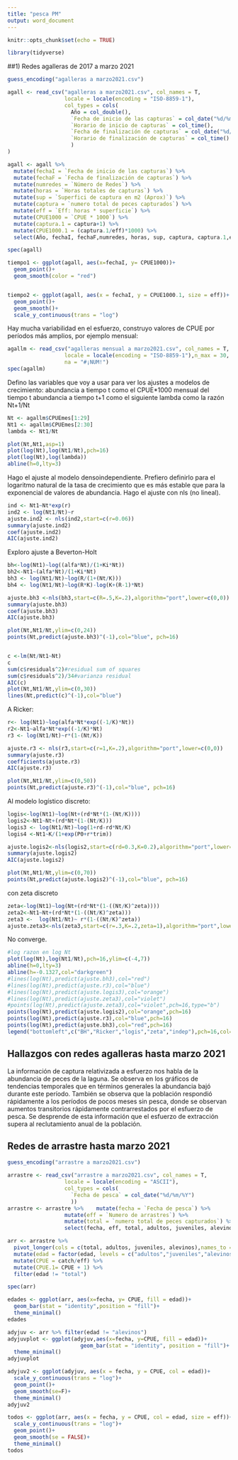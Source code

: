 ```yaml
---
title: "pesca PM"
output: word_document
---
```


```r
knitr::opts_chunk$set(echo = TRUE)
```

```r
library(tidyverse)
```
##1) Redes agalleras de 2017 a marzo 2021

```r
guess_encoding("agalleras a marzo2021.csv")

agall <- read_csv("agalleras a marzo2021.csv", col_names = T, 
                  locale = locale(encoding = "ISO-8859-1"),
                  col_types = cols(
                    Año = col_double(),
                    `Fecha de inicio de las capturas` = col_date("%d/%m/%Y"),
                    `Horario de inicio de capturas` = col_time(),
                    `Fecha de finalización de capturas` = col_date("%d/%m/%Y"),
                    `Horario de finalización de capturas` = col_time()
                    )
)

agall <- agall %>% 
  mutate(fechaI = `Fecha de inicio de las capturas`) %>% 
  mutate(fechaF = `Fecha de finalización de capturas`) %>% 
  mutate(numredes = `Número de Redes`) %>% 
  mutate(horas = `Horas totales de capturas`) %>% 
  mutate(sup = `Superfici de captura en m2 (Aprox)`) %>% 
  mutate(captura = `numero total de peces capturados`) %>% 
  mutate(eff = `Eff: horas * superficie`) %>% 
  mutate(CPUE1000 = `CPUE * 1000`) %>% 
  mutate(captura.1 = captura+1) %>%
  mutate(CPUE1000.1 = (captura.1/eff)*1000) %>% 
  select(Año, fechaI, fechaF,numredes, horas, sup, captura, captura.1,eff, CPUE1000, CPUE1000.1)

spec(agall)
```


```r

tiempo1 <- ggplot(agall, aes(x=fechaI, y= CPUE1000))+
  geom_point()+
  geom_smooth(color = "red")


tiempo2 <- ggplot(agall, aes(x = fechaI, y = CPUE1000.1, size = eff))+
  geom_point()+
  geom_smooth()+
  scale_y_continuous(trans = "log")

```

Hay mucha variabilidad en el esfuerzo, construyo valores de CPUE por períodos más amplios, por ejemplo mensual:

```r
agallm <- read_csv("agalleras mensual a marzo2021.csv", col_names = T, 
                  locale = locale(encoding = "ISO-8859-1"),n_max = 30,
                  na = "#¡NUM!")
spec(agallm)
```


Defino las variables que voy a usar para ver los ajustes a modelos de crecimiento:
abundancia a tiempo t como el CPUE*1000 mensual del tiempo t
abundancia a tiempo t+1 como el siguiente
lambda como la razón Nt+1/Nt

```r
Nt <- agallm$CPUEmes[1:29]
Nt1 <- agallm$CPUEmes[2:30]
lambda <- Nt1/Nt

plot(Nt,Nt1,asp=1)
plot(log(Nt),log(Nt1/Nt),pch=16)
plot(log(Nt),log(lambda))
abline(h=0,lty=3)
```

Hago el ajuste al modelo densoindependiente. Prefiero definirlo para el logaritmo natural de la tasa de crecimiento que es más estable que para la exponencial de valores de abundancia. Hago el ajuste con nls (no lineal). 
```r
ind <- Nt1~Nt*exp(r)
ind2 <- log(Nt1/Nt)~r
ajuste.ind2 <- nls(ind2,start=c(r=0.06))  
summary(ajuste.ind2)
coef(ajuste.ind2)
AIC(ajuste.ind2)
```
Exploro ajuste a Beverton-Holt
```r
bh<-log(Nt1)~log((alfa*Nt)/(1+Ki*Nt))
bh2<-Nt1~(alfa*Nt)/(1+Ki*Nt)
bh3 <- log(Nt1/Nt)~log(R/(1+(Nt/K)))
bh4 <- log(Nt1/Nt)~log(R*K)-log(K+(R-1)*Nt)

ajuste.bh3 <-nls(bh3,start=c(R=.5,K=.2),algorithm="port",lower=c(0,0)) 
summary(ajuste.bh3)
coef(ajuste.bh3)
AIC(ajuste.bh3)

plot(Nt,Nt1/Nt,ylim=c(0,24))
points(Nt,predict(ajuste.bh3)^(-1),col="blue", pch=16)


c <-lm(Nt/Nt1~Nt)
c
sum(c$residuals^2)#residual sum of squares
sum(c$residuals^2)/34#varianza residual
AIC(c)
plot(Nt,Nt1/Nt,ylim=c(0,30))
lines(Nt,predict(c)^(-1),col="blue")
```
A Ricker:
```r
r<- log(Nt1)~log(alfa*Nt*exp((-1/K)*Nt))
r2<-Nt1~alfa*Nt*exp((-1/K)*Nt)
r3 <- log(Nt1/Nt)~r*(1-(Nt/K))

ajuste.r3 <- nls(r3,start=c(r=1,K=.2),algorithm="port",lower=c(0,0))
summary(ajuste.r3)
coefficients(ajuste.r3)
AIC(ajuste.r3)

plot(Nt,Nt1/Nt,ylim=c(0,50))
points(Nt,predict(ajuste.r3)^(-1),col="blue", pch=16)

```

Al modelo logístico discreto:
```r
logis<-log(Nt1)~log(Nt+(rd*Nt*(1-(Nt/K))))
logis2<-Nt1~Nt+(rd*Nt*(1-(Nt/K)))
logis3 <- log(Nt1/Nt)~log(1+rd-rd*Nt/K)
logis4 <-Nt1~K/(1+exp(P0+r*trim))

ajuste.logis2<-nls(logis2,start=c(rd=0.3,K=0.2),algorithm="port",lower=c(0,0))
summary(ajuste.logis2)
AIC(ajuste.logis2)

plot(Nt,Nt1/Nt,ylim=c(0,70))
points(Nt,predict(ajuste.logis2)^(-1),col="blue", pch=16)
```

con zeta discreto
```r
zeta<-log(Nt1)~log(Nt+(rd*Nt*(1-((Nt/K)^zeta))))
zeta2<-Nt1~Nt+(rd*Nt*(1-((Nt/K)^zeta)))
zeta3 <-  log(Nt1/Nt)~ r*(1-((Nt/K)^zeta))
ajuste.zeta3<-nls(zeta3,start=c(r=.3,K=.2,zeta=1),algorithm="port",lower=c(0,0))

```
No converge.

```r
#log razon en log Nt
plot(log(Nt),log(Nt1/Nt),pch=16,ylim=c(-4,7))
abline(h=0,lty=3)
abline(h=-0.1327,col="darkgreen")
#lines(log(Nt),predict(ajuste.bh3),col="red")
#lines(log(Nt),predict(ajuste.r3),col="blue")
#lines(log(Nt),predict(ajuste.logis3),col="orange")
#lines(log(Nt),predict(ajuste.zeta3),col="violet")
#points(log(Nt),predict(ajuste.zeta3),col="violet",pch=16,type="b")
points(log(Nt),predict(ajuste.logis2),col="orange",pch=16)
points(log(Nt),predict(ajuste.r3),col="blue",pch=16)
points(log(Nt),predict(ajuste.bh3),col="red",pch=16)
legend("bottomleft",c("BH","Ricker","logis","zeta","indep"),pch=16,col=c("red","blue","orange","violet","darkgreen"),bty="n",lty=1)

```

## Hallazgos con redes agalleras hasta marzo 2021
La información de captura relativizada a esfuerzo nos habla de la abundancia de peces de la laguna. Se observa en los gráficos de tendencias temporales que en términos generales la abundancia bajó durante este período. También se observa que la población respondió rápidamente a los períodos de pocos meses sin pesca, donde se observan aumentos transitorios rápidamente contrarrestados por el esfuerzo de pesca. Se desprende de esta información que el esfuerzo de extracción supera al reclutamiento anual de la población.


## Redes de arrastre hasta marzo 2021

```r
guess_encoding("arrastre a marzo2021.csv")

arrastre <- read_csv("arrastre a marzo2021.csv", col_names = T, 
                  locale = locale(encoding = "ASCII"),
                  col_types = cols(
                    `Fecha de pesca` = col_date("%d/%m/%Y")
                    ))
arrastre <- arrastre %>%    mutate(fecha = `Fecha de pesca`) %>% 
                  mutate(eff = `Numero de arrastres`) %>% 
                  mutate(total = `numero total de peces capturados`) %>% 
                  select(fecha, eff, total, adultos, juveniles, alevinos)

arr <- arrastre %>% 
  pivot_longer(cols = c(total, adultos, juveniles, alevinos),names_to = "edad", values_to = "catch") %>% 
  mutate(edad = factor(edad, levels = c("adultos","juveniles","alevinos"))) %>% 
  mutate(CPUE = catch/eff) %>% 
  mutate(CPUE.1= CPUE + 1) %>% 
  filter(edad != "total")

spec(arr)
```

```r


edades <- ggplot(arr, aes(x=fecha, y= CPUE, fill = edad))+
  geom_bar(stat = "identity",position = "fill")+
  theme_minimal()
edades

adyjuv <- arr %>% filter(edad != "alevinos")
adyjuvplot <- ggplot(adyjuv,aes(x=fecha, y=CPUE, fill = edad))+
                       geom_bar(stat = "identity", position = "fill")+
  theme_minimal()
adyjuvplot

adyjuv2 <- ggplot(adyjuv, aes(x = fecha, y = CPUE, col = edad))+
  scale_y_continuous(trans = "log")+
  geom_point()+
  geom_smooth(se=F)+
  theme_minimal()
adyjuv2

todos <- ggplot(arr, aes(x = fecha, y = CPUE, col = edad, size = eff))+
  scale_y_continuous(trans = "log")+
  geom_point()+
  geom_smooth(se = FALSE)+
  theme_minimal()
todos
```

